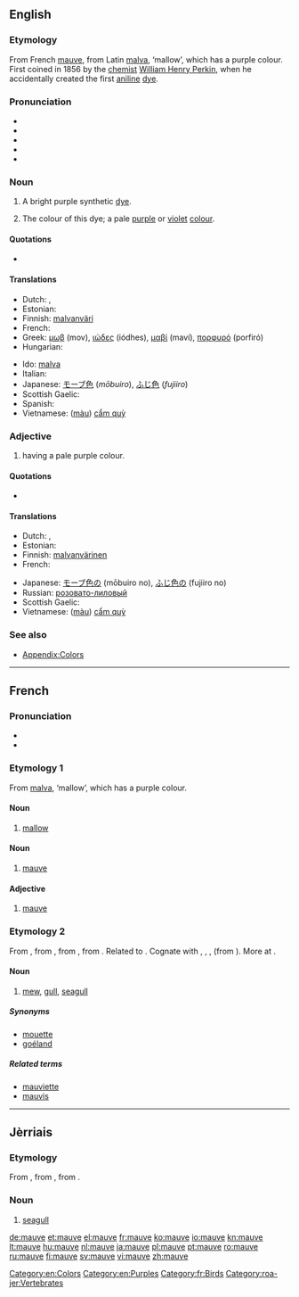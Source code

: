==English==
{{was wotd|2006|May|3}}
{{wikipedia}}

===Etymology===
From French [[mauve#French|mauve]], from Latin [[malva]], ‘mallow’, which has a purple colour. First coined in 1856 by the [[chemist]] [[w:William Henry Perkin|William Henry Perkin]], when he accidentally created the first [[aniline]] [[dye]].

===Pronunciation===
* {{IPA|/mɔv/|/moʊv/|/məʊv/}}
* {{audio|en-us-mauve.ogg|Audio (US)}}
* {{audio|en-us-mauve2.ogg|Audio (US) (alternate)}}
* {{audio|En-uk-mauve.ogg|Audio (UK)}}
* {{rhymes|əʊv}}

===Noun===
{{en-noun}}

# {{historical}} A bright purple synthetic [[dye]].
# The colour of this dye; a pale [[purple]] or [[violet]] [[color|colour]].
#: {{color panel|E0B0FF}}

====Quotations====
* {{seeCites}}

====Translations====
{{trans-top|dye}}
{{trans-mid}}
{{trans-bottom}}

{{trans-top|colour}}
* Dutch: {{t-|nl|mauve|n}}, {{t+|nl|paars|n}}
* Estonian: {{t|et|kahvatulilla}}
* Finnish: [[malvanväri]]
* French: {{t+|fr|mauve|m}}
* Greek: [[μωβ]] (mov), [[ιώδες]] (iódhes), [[μαβί]] (maví), [[πορφυρό]] (porfiró)
* Hungarian: {{t|hu|mályva}}
{{trans-mid}}
* Ido: [[malva]]
* Italian: {{t-|it|malva}}
* Japanese: [[モーブ色]] (''mōbuiro''), [[ふじ色]] (''fujiiro'')
* Scottish Gaelic: {{t-|gd|liath-phurpur|m|xs=Scottish Gaelic}}
* Spanish: {{t+|es|malva}}
* Vietnamese: ([[màu]]) [[cẩm quỳ]]
{{trans-bottom}}

===Adjective===
{{en-adj}}

# having a pale purple colour.

====Quotations====
* {{seeCites}}

====Translations====
{{trans-top|colour}}
* Dutch: {{t-|nl|mauve}}, {{t+|nl|paars}}
* Estonian: {{t|et|kahvatulilla}}
* Finnish: [[malvanvärinen]]
* French: {{t|fr|mauve}}
{{trans-mid}}
* Japanese: [[モーブ色]]の (mōbuiro no), [[ふじ色]]の (fujiiro no)
* Russian: [[розовато-лиловый]]
* Scottish Gaelic: {{t-|gd|liath-phurpur|xs=Scottish Gaelic}}
* Vietnamese: ([[màu]]) [[cẩm quỳ]]
{{trans-bottom}}

===See also===
* [[Appendix:Colors]]

[[Category:en:Colors]]
[[Category:en:Purples]]

----

==French==

===Pronunciation===
* {{audio|Fr-mauve.ogg|audio}}
* {{IPA|/mov/|lang=fr}}

===Etymology 1===
From {{etyl|la|fr}} [[malva]], ‘mallow’, which has a purple colour.

====Noun====
{{fr-noun|f}}

# [[mallow]]

====Noun====
{{fr-noun|m}}

# [[mauve#English|mauve]]

====Adjective====
{{fr-adj-mf}}

# [[mauve#English|mauve]]

===Etymology 2===
From {{etyl|frm|fr}}, from {{etyl|fro|fr}} {{term|mave||mew|lang=fro}}, from {{etyl|ang|fr}} {{term|mæw|mǣw|mew, seagull|lang=ang}}, from {{proto|Germanic|maihwaz|seagull|lang=fr}}. Related to {{term|mouette|lang=fr}}. Cognate with {{etyl|de|-}} {{term|Möwe||seagull|lang=de}}, {{etyl|da|-}} {{term|måge||seagull|lang=da}}, {{etyl|is|-}} {{term|mávur||seagull|lang=is}}, {{etyl|pl|-}} {{term|mewa||seagull|lang=pl}} (from {{etyl|gem|-}}). More at {{l|en|mew}}.

====Noun====
{{fr-noun|f}}

# [[mew]], [[gull]], [[seagull]]

=====Synonyms=====
* [[mouette]]
* [[goéland]]

=====Related terms=====
* [[mauviette]]
* [[mauvis]]

[[Category:fr:Birds]]

----

==Jèrriais==

===Etymology===
From {{etyl|fro|roa-jer}} {{term|mave||mew|lang=fro}}, from {{etyl|ang|roa-jer}} {{term|mæw|mǣw|mew, seagull|lang=ang}}, from {{proto|Germanic|maihwaz|seagull|lang=roa-jer}}.

===Noun===
{{roa-jer-noun|f}}

# [[seagull]]

[[Category:roa-jer:Vertebrates]]

[[de:mauve]]
[[et:mauve]]
[[el:mauve]]
[[fr:mauve]]
[[ko:mauve]]
[[io:mauve]]
[[kn:mauve]]
[[lt:mauve]]
[[hu:mauve]]
[[nl:mauve]]
[[ja:mauve]]
[[pl:mauve]]
[[pt:mauve]]
[[ro:mauve]]
[[ru:mauve]]
[[fi:mauve]]
[[sv:mauve]]
[[vi:mauve]]
[[zh:mauve]]
